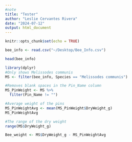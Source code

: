```yaml
---
#note
title: "Tester"
author: "Leslie Cervantes Rivera"
date: "2024-07-12"
output: html_document
---
```


```r
knitr::opts_chunk$set(echo = TRUE)
```

```r
bee_info <- read.csv("~/Desktop/Bee_Info.csv")

head(bee_info)
```
```r
library(dplyr)
#Only shows Melissodes communis
MS <- filter(bee_info, Species == "Melissodes communis") 

#Removes blank spaces in the Pin_Name column
MS_PinWeight <- MS %>%
  filter(Pin_Name != "")

#Average weight of the pins
MS_PinWeightAvg <- mean(MS_PinWeight$DryWeight_g)
MS_PinWeightAvg

#The range of the dry weight
range(MS$DryWeight_g)

Bee_weight <- MS$DryWeight_g - MS_PinWeightAvg
```


